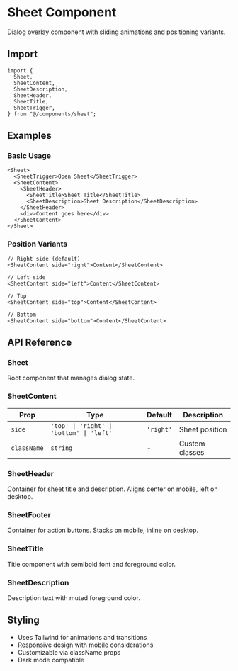 # Sheet Component

Dialog overlay component with sliding animations and positioning variants.

## Import

```tsx
import {
  Sheet,
  SheetContent,
  SheetDescription,
  SheetHeader,
  SheetTitle,
  SheetTrigger,
} from "@/components/sheet";
```

## Examples

### Basic Usage

```tsx
<Sheet>
  <SheetTrigger>Open Sheet</SheetTrigger>
  <SheetContent>
    <SheetHeader>
      <SheetTitle>Sheet Title</SheetTitle>
      <SheetDescription>Sheet Description</SheetDescription>
    </SheetHeader>
    <div>Content goes here</div>
  </SheetContent>
</Sheet>
```

### Position Variants

```tsx
// Right side (default)
<SheetContent side="right">Content</SheetContent>

// Left side
<SheetContent side="left">Content</SheetContent>

// Top
<SheetContent side="top">Content</SheetContent>

// Bottom
<SheetContent side="bottom">Content</SheetContent>
```

## API Reference

### Sheet

Root component that manages dialog state.

### SheetContent

| Prop        | Type                                     | Default   | Description    |
| ----------- | ---------------------------------------- | --------- | -------------- |
| `side`      | `'top' \| 'right' \| 'bottom' \| 'left'` | `'right'` | Sheet position |
| `className` | `string`                                 | -         | Custom classes |

### SheetHeader

Container for sheet title and description. Aligns center on mobile, left on desktop.

### SheetFooter

Container for action buttons. Stacks on mobile, inline on desktop.

### SheetTitle

Title component with semibold font and foreground color.

### SheetDescription

Description text with muted foreground color.

## Styling

- Uses Tailwind for animations and transitions
- Responsive design with mobile considerations
- Customizable via className props
- Dark mode compatible
